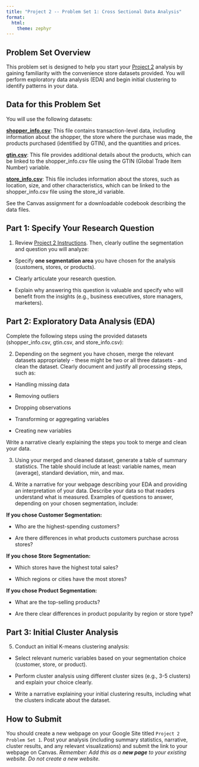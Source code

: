 ```yaml
---
title: "Project 2 -- Problem Set 1: Cross Sectional Data Analysis"
format: 
  html:
    theme: zephyr
---
```

## Problem Set Overview

This problem set is designed to help you start your [Project 2](../week_04/project_2.qmd) analysis by gaining familiarity with the convenience store datasets provided. You will perform exploratory data analysis (EDA) and begin initial clustering to identify patterns in your data.

## Data for this Problem Set

You will use the following datasets:

**<a  href="../inputs/shopper_info.csv" download>shopper_info.csv</a>**: This file contains transaction-level data, including information about the shopper, the store where the purchase was made, the products purchased (identified by GTIN), and the quantities and prices.

**<a  href="../inputs/gtin.csv" download>gtin.csv</a>**: This file provides additional details about the products, which can be linked to the shopper_info.csv file using the GTIN (Global Trade Item Number) variable.

**<a  href="../inputs/store_info.csv" download>store_info.csv</a>**: This file includes information about the stores, such as location, size, and other characteristics, which can be linked to the shopper_info.csv file using the store_id variable.

See the Canvas assignment for a downloadable codebook describing the data files.

## Part 1: Specify Your Research Question

1. Review [Project 2 Instructions](../week_04/project_2.qmd). Then, clearly outline the segmentation and question you will analyze:

- Specify **one segmentation area** you have chosen for the analysis (customers, stores, or products).

- Clearly articulate your research question.

- Explain why answering this question is valuable and specify who will benefit from the insights (e.g., business executives, store managers, marketers).

## Part 2: Exploratory Data Analysis (EDA)

Complete the following steps using the provided datasets (shopper_info.csv, gtin.csv, and store_info.csv):

2. Depending on the segment you have chosen, merge the relevant datasets appropriately - these might be two or all three datasets - and clean the dataset. Clearly document and justify all processing steps, such as:

- Handling missing data

- Removing outliers

- Dropping observations

- Transforming or aggregating variables

- Creating new variables

Write a narrative clearly explaining the steps you took to merge and clean your data. 

3. Using your merged and cleaned dataset, generate a table of summary statistics. The table should include at least: variable names, mean (average), standard deviation, min, and max.

4. Write a narrative for your webpage describing your EDA and providing an interpretation of your data. Describe your data so that readers understand what is measured. Examples of questions to answer, depending on your chosen segmentation, include:

**If you chose Customer Segmentation:**

- Who are the highest-spending customers?

- Are there differences in what products customers purchase across stores?

**If you chose Store Segmentation:**

- Which stores have the highest total sales?

- Which regions or cities have the most stores?

**If you chose Product Segmentation:**

- What are the top-selling products?

- Are there clear differences in product popularity by region or store type?

## Part 3: Initial Cluster Analysis

5. Conduct an initial K-means clustering analysis:

- Select relevant numeric variables based on your segmentation choice (customer, store, or product).

- Perform cluster analysis using different cluster sizes (e.g., 3-5 clusters) and explain your choice clearly.

- Write a narrative explaining your initial clustering results, including what the clusters indicate about the dataset.

## How to Submit

You should create a new webpage on your Google Site titled `Project 2 Problem Set 1`.  Post your analysis (including summary statistics, narrative, cluster results, and any relevant visualizations) and submit the link to your webpage on Canvas. *Remember: Add this as a **new page** to your existing website. Do not create a new website.*

